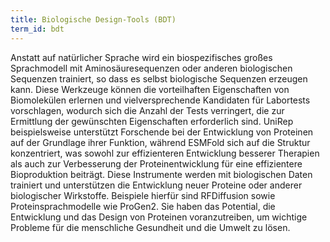 ```yaml
---
title: Biologische Design-Tools (BDT)
term_id: bdt
---
```


Anstatt auf natürlicher Sprache wird ein biospezifisches großes Sprachmodell mit Aminosäuresequenzen oder anderen biologischen Sequenzen trainiert, so dass es selbst biologische Sequenzen erzeugen kann. Diese Werkzeuge können die vorteilhaften Eigenschaften von Biomolekülen erlernen und vielversprechende Kandidaten für Labortests vorschlagen, wodurch sich die Anzahl der Tests verringert, die zur Ermittlung der gewünschten Eigenschaften erforderlich sind. UniRep beispielsweise unterstützt Forschende bei der Entwicklung von Proteinen auf der Grundlage ihrer Funktion, während ESMFold sich auf die Struktur konzentriert, was sowohl zur effizienteren Entwicklung besserer Therapien als auch zur Verbesserung der Proteinentwicklung für eine effizientere Bioproduktion beiträgt. Diese Instrumente werden mit biologischen Daten trainiert und unterstützen die Entwicklung neuer Proteine oder anderer biologischer Wirkstoffe. Beispiele hierfür sind RFDiffusion sowie Proteinsprachmodelle wie ProGen2. Sie haben das Potential, die Entwicklung und das Design von Proteinen voranzutreiben, um wichtige Probleme für die menschliche Gesundheit und die Umwelt zu lösen.
